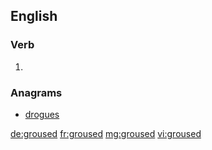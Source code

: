 ==English==

===Verb===
{{head|en|verb form}}

# {{en-past of|grouse}}

===Anagrams===
* [[drogues#English|drogues]]

[[de:groused]]
[[fr:groused]]
[[mg:groused]]
[[vi:groused]]